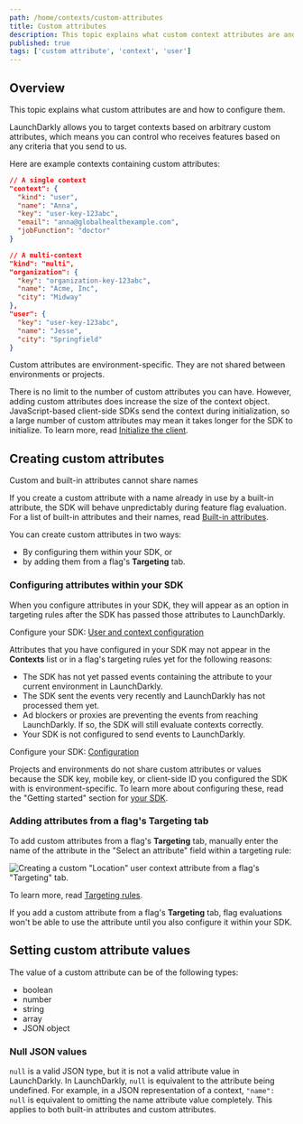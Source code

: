 ```yaml
---
path: /home/contexts/custom-attributes
title: Custom attributes
description: This topic explains what custom context attributes are and how to configure them.
published: true
tags: ['custom attribute', 'context', 'user']
---
```


## Overview

This topic explains what custom attributes are and how to configure them.

LaunchDarkly allows you to target contexts based on arbitrary custom attributes, which means you can control who receives features based on any criteria that you send to us.

Here are example contexts containing custom attributes:

<CodeSample>
<CSTab label="Contexts with custom attributes">

```json
// A single context
"context": {
  "kind": "user",
  "name": "Anna",
  "key": "user-key-123abc",
  "email": "anna@globalhealthexample.com",
  "jobFunction": "doctor"
}

// A multi-context
"kind": "multi",
"organization": {
  "key": "organization-key-123abc",
  "name": "Acme, Inc",
  "city": "Midway"
},
"user": {
  "key": "user-key-123abc",
  "name": "Jesse",
  "city": "Springfield"
}
```

</CSTab>
</CodeSample>

Custom attributes are environment-specific. They are not shared between environments or projects.

There is no limit to the number of custom attributes you can have. However, adding custom attributes does increase the size of the context object. JavaScript-based client-side SDKs send the context during initialization, so a large number of custom attributes may mean it takes longer for the SDK to initialize. To learn more, read [Initialize the client](/sdk/client-side/javascript#initialize-the-client).

## Creating custom attributes

<Callout intent="alert">
<CalloutTitle>Custom and built-in attributes cannot share names</CalloutTitle>
<CalloutDescription>

If you create a custom attribute with a name already in use by a built-in attribute, the SDK will behave unpredictably during feature flag evaluation. For a list of built-in attributes and their names, read [Built-in attributes](/home/contexts/built-in-attributes).

</CalloutDescription>
</Callout>

You can create custom attributes in two ways:
- By configuring them within your SDK, or
- by adding them from a flag's **Targeting** tab.

### Configuring attributes within your SDK

When you configure attributes in your SDK, they will appear as an option in targeting rules after the SDK has passed those attributes to LaunchDarkly.

<LearnMoreSdk>

Configure your SDK: [User and context configuration](/sdk/features/user-context-config)

</LearnMoreSdk>

Attributes that you have configured in your SDK may not appear in the **Contexts** list or in a flag's targeting rules yet for the following reasons:
- The SDK has not yet passed events containing the attribute to your current environment in LaunchDarkly.
- The SDK sent the events very recently and LaunchDarkly has not processed them yet.
- Ad blockers or proxies are preventing the events from reaching LaunchDarkly. If so, the SDK will still evaluate contexts correctly.
- Your SDK is not configured to send events to LaunchDarkly.

<LearnMoreSdk>

Configure your SDK: [Configuration](/sdk/features/config)

</LearnMoreSdk>

Projects and environments do not share custom attributes or values because the SDK key, mobile key, or client-side ID you configured the SDK with is environment-specific. To learn more about configuring these, read the "Getting started" section for [your SDK](/sdk).

### Adding attributes from a flag's Targeting tab

To add custom attributes from a flag's **Targeting** tab, manually enter the name of the attribute in the "Select an attribute" field within a targeting rule:

![Creating a custom "Location" user context attribute from a flag's "Targeting" tab.](flag-rule-create-attribute.png)

To learn more, read [Targeting rules](/home/flags/targeting-rules).

If you add a custom attribute from a flag's **Targeting** tab, flag evaluations won't be able to use the attribute until you also configure it within your SDK.

## Setting custom attribute values

The value of a custom attribute can be of the following types:

* boolean
* number
* string
* array
* JSON object

### Null JSON values

`null` is a valid JSON type, but it is not a valid attribute value in LaunchDarkly. In LaunchDarkly, `null` is equivalent to the attribute being undefined. For example, in a JSON representation of a context, `"name": null` is equivalent to omitting the name attribute value completely. This applies to both built-in attributes and custom attributes.